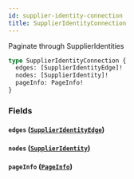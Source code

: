 ```yaml
---
id: supplier-identity-connection
title: SupplierIdentityConnection
---
```



Paginate through SupplierIdentities


```graphql
type SupplierIdentityConnection {
  edges: [SupplierIdentityEdge]!
  nodes: [SupplierIdentity]!
  pageInfo: PageInfo!
}
```


### Fields

#### `edges` ([`SupplierIdentityEdge`](/developers/supplier-apis/supply-api/graphql/reference/objects/supplier-identity-edge))




#### `nodes` ([`SupplierIdentity`](/developers/supplier-apis/supply-api/graphql/reference/objects/supplier-identity))




#### `pageInfo` ([`PageInfo`](/developers/supplier-apis/supply-api/graphql/reference/objects/page-info))






